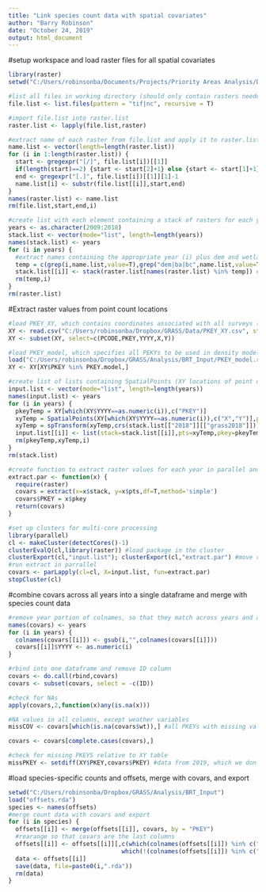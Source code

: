 ```yaml
---
title: "Link species count data with spatial covariates"
author: "Barry Robinson"
date: "October 24, 2019"
output: html_document
---
```

#setup workspace and load raster files for all spatial covariates
```r
library(raster)
setwd("C:/Users/robinsonba/Documents/Projects/Priority Areas Analysis/Data/GIS/Rasters/BRT_covariates")

#list all files in working directory (should only contain rasters needed for BRT models)
file.list <- list.files(pattern = "tif|nc", recursive = T)

#import file.list into raster.list
raster.list <- lapply(file.list,raster)

#extract name of each raster from file.list and apply it to raster.list
name.list <- vector(length=length(raster.list))
for (i in 1:length(raster.list)) {
  start <- gregexpr("[/]", file.list[i])[[1]]
  if(length(start)==2) {start <- start[2]+1} else {start <- start[1]+1}
  end <- gregexpr("[.]", file.list[i])[[1]][1]-1
  name.list[i] <- substr(file.list[[i]],start,end)
}
names(raster.list) <- name.list
rm(file.list,start,end,i)

#create list with each element containing a stack of rasters for each year **change year range if needed**
years <- as.character(2009:2018)
stack.list <- vector(mode="list", length=length(years))
names(stack.list) <- years
for (i in years) {
  #extract names containing the appropriate year (i) plus dem and wetland layers
  temp = c(grep(i,name.list,value=T),grep("dem|ba|bc",name.list,value=T))  
  stack.list[[i]] <- stack(raster.list[names(raster.list) %in% temp]) #stack all rasters from appropriate year (i)
  rm(temp,i)
}
rm(raster.list)
```

#Extract raster values from point count locations
```r
#load PKEY_XY, which contains coordinates associated with all surveys (PKEYs), and subset necessary columns
XY <- read.csv("C:/Users/robinsonba/Dropbox/GRASS/Data/PKEY_XY.csv", stringsAsFactors = F)
XY <- subset(XY, select=c(PCODE,PKEY,YYYY,X,Y))

#load PKEY_model, which specifies all PEKYs to be used in density modelling, and use it to subset PKEY_XY
load("C:/Users/robinsonba/Dropbox/GRASS/Analysis/BRT_Input/PKEY_model.rda")
XY <- XY[XY$PKEY %in% PKEY.model,]

#create list of lists containing SpatialPoints (XY locations of point counts), raster stack objects, and PKEY values for each year
input.list <- vector(mode="list", length=length(years))
names(input.list) <- years
for (i in years) {
  pkeyTemp = XY[which(XY$YYYY==as.numeric(i)),c("PKEY")]
  xyTemp = SpatialPoints(XY[which(XY$YYYY==as.numeric(i)),c("X","Y")],proj4string=CRS("+proj=longlat +datum=WGS84 +no_defs"))
  xyTemp = spTransform(xyTemp,crs(stack.list[["2018"]][["grass2018"]]))
  input.list[[i]] <- list(stack=stack.list[[i]],pts=xyTemp,pkey=pkeyTemp)
  rm(pkeyTemp,xyTemp,i)
}
rm(stack.list)

#create function to extract raster values for each year in parallel and create data.frame
extract.par <- function(x) {
  require(raster)
  covars = extract(x=x$stack, y=x$pts,df=T,method='simple')
  covars$PKEY = x$pkey
  return(covars)
}

#set up clusters for multi-core processing
library(parallel)
cl <- makeCluster(detectCores()-1)
clusterEvalQ(cl,library(raster)) #load package in the cluster
clusterExport(cl,"input.list"); clusterExport(cl,"extract.par") #move required objects to the cluster
#run extract in parrallel
covars <- parLapply(cl=cl, X=input.list, fun=extract.par)
stopCluster(cl)
```

#combine covars across all years into a single dataframe and merge with species count data
```r
#remove year portion of colnames, so that they match across years and add year column
names(covars) <- years
for (i in years) {
  colnames(covars[[i]]) <- gsub(i,"",colnames(covars[[i]]))
  covars[[i]]$YYYY <- as.numeric(i)
}

#rbind into one dataframe and remove ID column
covars <- do.call(rbind,covars)
covars <- subset(covars, select = -c(ID))

#check for NAs
apply(covars,2,function(x)any(is.na(x)))

#NA values in all columns, except weather variables
missCOV <- covars[which(is.na(covars$wt)),] #all PKEYs with missing values are from surveys at the periphery of the study area, where some spatial data are missing, so can be removed

covars <- covars[complete.cases(covars),]

#check for missing PKEYS relative to XY table
missPKEY <- setdiff(XY$PKEY,covars$PKEY) #data from 2019, which we don't have spatial data for
```

#load species-specific counts and offsets, merge with covars, and export
```r
setwd("C:/Users/robinsonba/Dropbox/GRASS/Analysis/BRT_Input")
load("offsets.rda")
species <- names(offsets)
#merge count data with covars and export
for (i in species) {
  offsets[[i]] <- merge(offsets[[i]], covars, by = "PKEY")
  #rearange so that covars are the last columns 
  offsets[[i]] <- offsets[[i]][,c(which(colnames(offsets[[i]]) %in% c("PKEY","Y","offset","wt")),
                                which(!(colnames(offsets[[i]]) %in% c("PKEY","Y","offset","wt"))))]
  data <- offsets[[i]]
  save(data, file=paste0(i,".rda"))
  rm(data)
}
```

